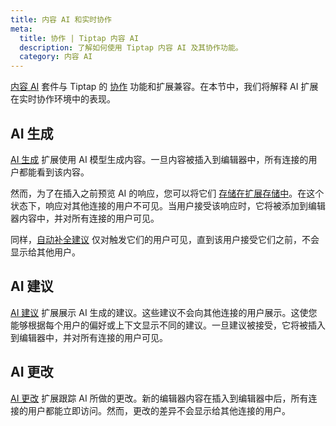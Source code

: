 ```yaml
---
title: 内容 AI 和实时协作
meta:
  title: 协作 | Tiptap 内容 AI
  description: 了解如何使用 Tiptap 内容 AI 及其协作功能。
  category: 内容 AI
---
```


[内容 AI](/content-ai/getting-started/overview) 套件与 Tiptap 的 [协作](/collaboration/getting-started/overview) 功能和扩展兼容。在本节中，我们将解释 AI 扩展在实时协作环境中的表现。

## AI 生成

[AI 生成](/content-ai/capabilities/generation/overview) 扩展使用 AI 模型生成内容。一旦内容被插入到编辑器中，所有连接的用户都能看到该内容。

然而，为了在插入之前预览 AI 的响应，您可以将它们 [存储在扩展存储中](/content-ai/capabilities/generation/text-generation/manage-responses)。在这个状态下，响应对其他连接的用户不可见。当用户接受该响应时，它将被添加到编辑器内容中，并对所有连接的用户可见。

同样，[自动补全建议](/content-ai/capabilities/generation/text-generation/autocompletion) 仅对触发它们的用户可见，直到该用户接受它们之前，不会显示给其他用户。

## AI 建议

[AI 建议](/content-ai/capabilities/suggestion/overview) 扩展展示 AI 生成的建议。这些建议不会向其他连接的用户展示。这使您能够根据每个用户的偏好或上下文显示不同的建议。一旦建议被接受，它将被插入到编辑器中，并对所有连接的用户可见。

## AI 更改

[AI 更改](/content-ai/capabilities/changes/overview) 扩展跟踪 AI 所做的更改。新的编辑器内容在插入到编辑器中后，所有连接的用户都能立即访问。然而，更改的差异不会显示给其他连接的用户。